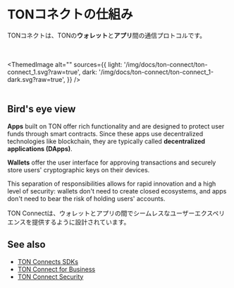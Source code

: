 

# TONコネクトの仕組み

TONコネクトは、TONの**ウォレット**と**アプリ**間の通信プロトコルです。

<br></br>
<ThemedImage
    alt=""
    sources={{
        light: '/img/docs/ton-connect/ton-connect_1.svg?raw=true',
        dark: '/img/docs/ton-connect/ton-connect_1-dark.svg?raw=true',
    }}
/>
<br></br>

## Bird's eye view

**Apps** built on TON offer rich functionality and are designed to protect user funds through smart contracts. Since these apps use decentralized technologies like blockchain, they are typically called **decentralized applications (DApps)**.

**Wallets** offer the user interface for approving transactions and securely store users' cryptographic keys on their devices.

This separation of responsibilities allows for rapid innovation and a high level of security: wallets don't need to create closed ecosystems, and apps don't need to bear the risk of holding users' accounts.

TON Connectは、ウォレットとアプリの間でシームレスなユーザーエクスペリエンスを提供するように設計されています。

## See also

- [TON Connects SDKs](/v3/guidelines/ton-connect/guidelines/developers/)
- [TON Connect for Business](/v3/guidelines/ton-connect/business/ton-connect-for-business/)
- [TON Connect Security](/v3/guidelines/ton-connect/business/ton-connect-for-security/)

<Feedback />
